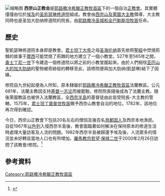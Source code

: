 [[File:Katharinenkloster_Sinai_BW_4.jpg|缩略图]]
'''西奈山正教会'''是[[耶路撒冷希臘正教牧首區|耶路撒冷希臘正教牧首區]]下的一個自治[[正教會|正教會]]。其實體僅僅由位於[[埃及|埃及]]的[[圣凯瑟琳修道院|圣凯瑟琳修道院]]組成。教會由[[西奈山及萊圖大主教|西奈山及萊圖大主教]]領導，大主教同時也是圣加大肋纳修道院的院長，由[[耶路撒冷牧首|耶路撒冷圣城和全巴勒斯坦牧首]]任命。

== 歷史 ==
聖凱瑟琳修道院本身即是教會。[[君士坦丁大帝|君士坦丁大帝]]之母[[圣海伦纳|圣海伦纳]]首先依照[[聖經|聖經]]中焚燒荊棘的故事于[[摩西|摩西]]可能焚燒了荊棘的地方建立了一個小教堂。527年至565年之間，[[查士丁尼一世|查士丁尼一世]]下令建造一個修道院以將之前的小教堂圍起來。由於人們相信[[亚历山大的加大肋纳|亚历山大的加大肋纳]]的聖物被奇跡般的轉移至此，該修院便與加大肋纳(凱瑟琳)結下了因緣。

修院自九世紀起便為人所知，原本隸屬於[[耶路撒冷希臘正教牧首區|耶路撒冷希臘正教牧首區]]法蘭教區。公元681年，法蘭主教因支持[[基督一志论|基督一志论]]而被罷黜，修院院長隨後成為了法蘭主教。隨後萊圖教區也被併入法蘭教區，全[[西奈半島|西奈半島]]的基督徒由此皆受院長-大主教的管轄。1575年，[[君士坦丁堡普世牧首|君士坦丁堡普世牧首]]賜予西奈山教會自治的地位。1782年，該地位再次得到確認。

今日，西奈山正教會下包括20名左右的僧侶及幾百名[[貝都因人|貝都因人]]及西奈本地漁民。自從1967年[[以色列|以色列]]入侵西奈半島後，教會面臨著如何解決在保持原本的修道生活時處理大量訪客及人流的問題。1982年西奈半島被歸還予埃及後，人流眾多的情況並未好轉且當地人口也有所增加。[[羅馬教宗|羅馬教宗]][[若望·保禄二世|若望·保禄二世]]于2000年2月26日訪問了該教會/修院。<ref>{{cite web |url=https://www.cnewa.org/default.aspx?ID=29&pagetypeID=9&sitecode=HQ&pageno=2 |title=存档副本 |accessdate=2015-04-20 |deadurl=yes |archiveurl=https://web.archive.org/web/20150908135325/http://www.cnewa.org/default.aspx?ID=29&pagetypeID=9&sitecode=HQ&pageno=2 |archivedate=2015-09-08 }}</ref>

== 參考資料 ==
{{references}}

{{正教会}}

[[Category:耶路撒冷希臘正教牧首區|Category:耶路撒冷希臘正教牧首區]]